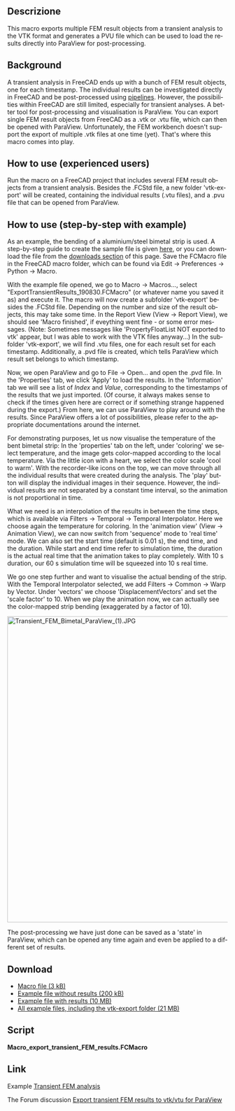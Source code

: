 <languages/>

<div lang="en" dir="ltr" class="mw-content-ltr">
{{Macro
|Name=export transient FEM results
|Description=Export multiple FEM results from a transient analysis for post-processing in ParaView.
|Download=[https://drive.google.com/file/d/1MSBxLPlQ-TwzF-sFkgOeFb48zij5_scp/view?usp=sharing Macro file (3 kB)]<br/>[https://drive.google.com/file/d/1m3RiJ-JM7QSJ6YDhZnafHIbyL92V6sYU/view?usp=sharing Example file without results (200 kB)]<br/>[https://drive.google.com/file/d/157aIdVpIyfpVW9WxL-ReGz0FIsQebH_q/view?usp=sharing Example file with results (10 MB)]<br/>[https://drive.google.com/file/d/1g-QOJtl3G5KaY2bSrw03NNQ8mnfBi03T/view?usp=sharing All example files, including the vtk-export folder (21 MB)]
|Author=Luftschraube
|Version=0.1
|Date=2019-08-30
|FCVersion=All
}}
</div>

<span id="Description"></span>
==Descrizione==

<div lang="en" dir="ltr" class="mw-content-ltr">
This macro exports multiple FEM result objects from a transient analysis to the VTK format and generates a PVU file which can be used to load the results directly into ParaView for post-processing.
</div>

<div lang="en" dir="ltr" class="mw-content-ltr">
==Background==
</div>

<div lang="en" dir="ltr" class="mw-content-ltr">
A transient analysis in FreeCAD ends up with a bunch of FEM result objects, one for each timestamp. The individual results can be investigated directly in FreeCAD and be post-processed using [[FEM PostPipelineFromResult|pipelines]]. However, the possibilities within FreeCAD are still limited, especially for transient analyses. A better tool for post-processing and visualisation is ParaView. You can export single FEM result objects from FreeCAD as a .vtk or .vtu file, which can then be opened with ParaView. Unfortunately, the FEM workbench doesn't support the export of multiple .vtk files at one time (yet). That's where this macro comes into play.
</div>

<div lang="en" dir="ltr" class="mw-content-ltr">
==How to use (experienced users)==
</div>

<div lang="en" dir="ltr" class="mw-content-ltr">
Run the macro on a FreeCAD project that includes several FEM result objects from a transient analysis. Besides the .FCStd file, a new folder 'vtk-export' will be created, containing the individual results (.vtu files), and a .pvu file that can be opened from ParaView.
</div>

<div lang="en" dir="ltr" class="mw-content-ltr">
==How to use (step-by-step with example)==
</div>

<div lang="en" dir="ltr" class="mw-content-ltr">
As an example, the bending of a aluminium/steel bimetal strip is used. A step-by-step guide to create the sample file is given [[Transient FEM analysis|here]], or you can download the file from the [[#Downloads|downloads section]] of this page. Save the FCMacro file in the FreeCAD macro folder, which can be found via Edit → Preferences → Python → Macro.
</div>

<div lang="en" dir="ltr" class="mw-content-ltr">
With the example file opened, we go to Macro → Macros..., select "ExportTransientResults_190830.FCMacro" (or whatever name you saved it as) and execute it. The macro will now create a subfolder 'vtk-export' besides the .FCStd file. Depending on the number and size of the result objects, this may take some time. In the Report View (View → Report View), we should see 'Macro finished', if eveything went fine - or some error messages. (Note: Sometimes messages like 'PropertyFloatList NOT exported to vtk' appear, but I was able to work with the VTK files anyway...) In the subfolder 'vtk-export', we will find .vtu files, one for each result set for each timestamp. Additionally, a .pvd file is created, which tells ParaView which result set belongs to which timestamp.
</div> 

<div lang="en" dir="ltr" class="mw-content-ltr">
Now, we open ParaView and go to File → Open... and open the .pvd file. In the 'Properties' tab, we click 'Apply' to load the results. In the 'Information' tab we will see a list of ''Index'' and ''Value'', corresponding to the timestamps of the results that we just imported. (Of course, it always makes sense to check if the times given here are correct or if something strange happened during the export.) From here, we can use ParaView to play around with the results. Since ParaView offers a lot of possibilities, please refer to the appropriate documentations around the internet.
</div> 

<div lang="en" dir="ltr" class="mw-content-ltr">
For demonstrating purposes, let us now visualise the temperature of the bent bimetal strip: In the 'properties' tab on the left, under 'coloring' we select temperature, and the image gets color-mapped according to the local temperature. Via the little icon with a heart, we select the color scale 'cool to warm'. With the recorder-like icons on the top, we can move through all the individual results that were created during the analysis. The 'play' button will display the individual images in their sequence. However, the individual results are not separated by a constant time interval, so the animation is not proportional in time.
</div> 

<div lang="en" dir="ltr" class="mw-content-ltr">
What we need is an interpolation of the results in between the time steps, which is available via Filters → Temporal → Temporal Interpolator. Here we choose again the temperature for coloring. In the 'animation view' (View → Animation View), we can now switch from 'sequence' mode to 'real time' mode. We can also set the start time (default is 0.01 s), the end time, and the duration. While start and end time refer to simulation time, the duration is the actual real time that the animation takes to play completely. With 10 s duration, our 60 s simulation time will be squeezed into 10 s real time.
</div>

<div lang="en" dir="ltr" class="mw-content-ltr">
We go one step further and want to visualise the actual bending of the strip. With the Temporal Interpolator selected, we add Filters → Common → Warp by Vector. Under 'vectors' we choose 'DisplacementVectors' and set the 'scale factor' to 10. When we play the animation now, we can actually see the color-mapped strip bending (exaggerated by a factor of 10).
</div>

[[File:Transient FEM Bimetal ParaView (1).JPG|700px]]
{{clear}}

<div lang="en" dir="ltr" class="mw-content-ltr">
The post-processing we have just done can be saved as a 'state' in ParaView, which can be opened any time again and even be applied to a different set of results.
</div>

<span id="Downloads"></span>
==Download==

<div lang="en" dir="ltr" class="mw-content-ltr">
* [https://drive.google.com/file/d/1MSBxLPlQ-TwzF-sFkgOeFb48zij5_scp/view?usp=sharing Macro file (3 kB)]
* [https://drive.google.com/file/d/1m3RiJ-JM7QSJ6YDhZnafHIbyL92V6sYU/view?usp=sharing Example file without results (200 kB)]
* [https://drive.google.com/file/d/157aIdVpIyfpVW9WxL-ReGz0FIsQebH_q/view?usp=sharing Example file with results (10 MB)]
* [https://drive.google.com/file/d/1g-QOJtl3G5KaY2bSrw03NNQ8mnfBi03T/view?usp=sharing All example files, including the vtk-export folder (21 MB)]
</div>

==Script==

'''Macro_export_transient_FEM_results.FCMacro'''

{{MacroCode|code=
#!/usr/bin/python
# -*- coding: utf-8 -*-

#
# Macro to export multiple FEM results objects from a transient analysis for
# post-processing in ParaView.
#
# Created by <Luftschraube> under the GNU Lesser General Public License (LGPL)
#
# Version 0.1 (30.08.2019)
#

import FreeCAD
import Fem
import feminout.importVTKResults
import os
from sys import exit

FreeCAD.Console.PrintMessage(">>>---------Macro started\n")

#Get the file path and name of the active document 
p = FreeCAD.ActiveDocument.FileName
FilePath = "/".join(p.split("/")[:-1])
FileName = p.split("/")[-1].split(".")[0]
FreeCAD.Console.PrintMessage("File path:" + FilePath + "\n")
FreeCAD.Console.PrintMessage("File name:" + FileName + "\n")
FreeCAD.Console.PrintMessage("\n<<<----------Macro finished with errors\n")

#Get FEM result objects into a list
FreeCAD.Console.PrintMessage("Looking for result objects...")
FEMResultObjects = []

for obj in App.ActiveDocument.Objects:
	if obj.TypeId == "Fem::FemResultObjectPython":	
		FEMResultObjects.append(obj.Label)
		#FreeCAD.Console.PrintMessage(obj.Label + '\n')

NumberOfResultObjects = len(FEMResultObjects)
FreeCAD.Console.PrintMessage(str(NumberOfResultObjects) + " found\n")

if NumberOfResultObjects > 0:
	
	#Export result objects as .vtu file and generate .pvu file
	ExportFolderName = "vtk-export"
	ExportOutputPath = FilePath + "/" + ExportFolderName
	if not os.path.exists(ExportOutputPath):
		os.makedirs(ExportOutputPath)
		FreeCAD.Console.PrintMessage(ExportOutputPath + " has been created\n")
	else:
		FreeCAD.Console.PrintMessage(ExportOutputPath + " already exists\n")
	
	PVUFile = open(ExportOutputPath + "/" + FileName + ".pvd","w")
	PVUFile.write("<VTKFile type=\"Collection\" version=\"1.0\" byte_order=\"LittleEndian\" header_type=\"UInt64\">\n\t<Collection>\n")
	
	n = 0
	for ExportObject in sorted(FEMResultObjects):
		n = n + 1
		
		#Read and format time stamp (e.g., 12.37 s = 0001237)
		FreeCADResultLabelParts = ExportObject.split("_")
		PreDecimal = FreeCADResultLabelParts[-3]
		PostDecimal = FreeCADResultLabelParts[-2]

		if len(PostDecimal) == 1:
			PostDecimal = PostDecimal + str(0)
		TimeValue = float(PreDecimal) + float(PostDecimal)/100
		TimeString = str(int(round(TimeValue*100,0))).zfill(7)
	
		#For some reason, the VTK exporter expects a list (although only one object is processed at once...) - so build a list with the current object
		ExportObjectList = []
		ExportObjectList.append(FreeCAD.ActiveDocument.getObject(ExportObject))
		FileNameOUT = FileName + "_" + TimeString + ".vtu"
		FilePath = ExportOutputPath + "/" + FileNameOUT
		FreeCAD.Console.PrintMessage(FilePath + " is to be created\n")
		feminout.importVTKResults.export(ExportObjectList,FilePath)
	
		PVUFile.write("\t\t<DataSet timestep=\"" + str(TimeValue) + "\" file=\"" + FileNameOUT + "\"/>\n")
	
	#Close the .pvu file
	PVUFile.write("\t</Collection>\n</VTKFile>")
	PVUFile.close()
else:
	FreeCAD.Console.PrintMessage("Nothing to export!")

FreeCAD.Console.PrintMessage('\n<<<----------Macro finished\n')
}}


<span id="Links"></span>
<div class="mw-translate-fuzzy">
==Link==
</div>

<div lang="en" dir="ltr" class="mw-content-ltr">
Example [[Transient_FEM_analysis|Transient FEM analysis]]
</div>

<div lang="en" dir="ltr" class="mw-content-ltr">
The Forum discussion [https://forum.freecad.org/viewtopic.php?f=22&t=37650 Export transient FEM results to vtk/vtu for ParaView]
</div>